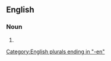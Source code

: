 ==English==

===Noun===
{{head|en|noun form}}

# {{plural of|en|comfort woman}}

[[Category:English plurals ending in "-en"]]
